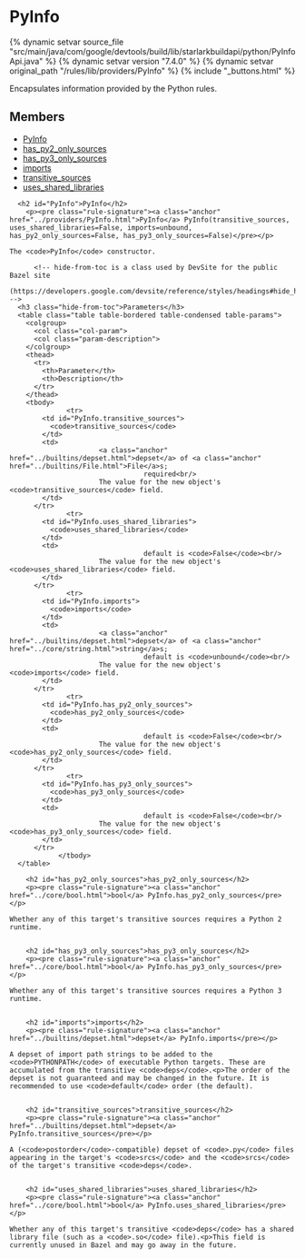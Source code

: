 <html devsite>
<head>
  <meta name="project_path" value="/_project.yaml">
  <meta name="book_path" value="/versions/7.4.0/_book.yaml">
</head>
<body>

<h1 class="page-title" id="modules.PyInfo">PyInfo</h1>

{% dynamic setvar source_file "src/main/java/com/google/devtools/build/lib/starlarkbuildapi/python/PyInfoApi.java" %}
{% dynamic setvar version "7.4.0" %}
{% dynamic setvar original_path "/rules/lib/providers/PyInfo" %}
{% include "_buttons.html" %}
<!-- {% raw %} -->

Encapsulates information provided by the Python rules.

<h2>Members</h2>
<ul>
    <li>
    <a href="#PyInfo">PyInfo</a>
  </li>
      <li>
    <a href="#has_py2_only_sources">has_py2_only_sources</a>
  </li>
      <li>
    <a href="#has_py3_only_sources">has_py3_only_sources</a>
  </li>
      <li>
    <a href="#imports">imports</a>
  </li>
      <li>
    <a href="#transitive_sources">transitive_sources</a>
  </li>
      <li>
    <a href="#uses_shared_libraries">uses_shared_libraries</a>
  </li>
  </ul>

      <h2 id="PyInfo">PyInfo</h2>
        <p><pre class="rule-signature"><a class="anchor" href="../providers/PyInfo.html">PyInfo</a> PyInfo(transitive_sources, uses_shared_libraries=False, imports=unbound, has_py2_only_sources=False, has_py3_only_sources=False)</pre></p>

    The <code>PyInfo</code> constructor.

          <!-- hide-from-toc is a class used by DevSite for the public Bazel site
      (https://developers.google.com/devsite/reference/styles/headings#hide_headings_from_the_toc) -->
      <h3 class="hide-from-toc">Parameters</h3>
      <table class="table table-bordered table-condensed table-params">
        <colgroup>
          <col class="col-param">
          <col class="param-description">
        </colgroup>
        <thead>
          <tr>
            <th>Parameter</th>
            <th>Description</th>
          </tr>
        </thead>
        <tbody>
                  <tr>
            <td id="PyInfo.transitive_sources">
              <code>transitive_sources</code>
            </td>
            <td>
                          <a class="anchor" href="../builtins/depset.html">depset</a> of <a class="anchor" href="../builtins/File.html">File</a>s;
                                     required<br/>
                          The value for the new object's <code>transitive_sources</code> field.
            </td>
          </tr>
                  <tr>
            <td id="PyInfo.uses_shared_libraries">
              <code>uses_shared_libraries</code>
            </td>
            <td>
                                     default is <code>False</code><br/>
                          The value for the new object's <code>uses_shared_libraries</code> field.
            </td>
          </tr>
                  <tr>
            <td id="PyInfo.imports">
              <code>imports</code>
            </td>
            <td>
                          <a class="anchor" href="../builtins/depset.html">depset</a> of <a class="anchor" href="../core/string.html">string</a>s;
                                     default is <code>unbound</code><br/>
                          The value for the new object's <code>imports</code> field.
            </td>
          </tr>
                  <tr>
            <td id="PyInfo.has_py2_only_sources">
              <code>has_py2_only_sources</code>
            </td>
            <td>
                                     default is <code>False</code><br/>
                          The value for the new object's <code>has_py2_only_sources</code> field.
            </td>
          </tr>
                  <tr>
            <td id="PyInfo.has_py3_only_sources">
              <code>has_py3_only_sources</code>
            </td>
            <td>
                                     default is <code>False</code><br/>
                          The value for the new object's <code>has_py3_only_sources</code> field.
            </td>
          </tr>
                </tbody>
      </table>

        <h2 id="has_py2_only_sources">has_py2_only_sources</h2>
        <p><pre class="rule-signature"><a class="anchor" href="../core/bool.html">bool</a> PyInfo.has_py2_only_sources</pre></p>

    Whether any of this target's transitive sources requires a Python 2 runtime.


        <h2 id="has_py3_only_sources">has_py3_only_sources</h2>
        <p><pre class="rule-signature"><a class="anchor" href="../core/bool.html">bool</a> PyInfo.has_py3_only_sources</pre></p>

    Whether any of this target's transitive sources requires a Python 3 runtime.


        <h2 id="imports">imports</h2>
        <p><pre class="rule-signature"><a class="anchor" href="../builtins/depset.html">depset</a> PyInfo.imports</pre></p>

    A depset of import path strings to be added to the <code>PYTHONPATH</code> of executable Python targets. These are accumulated from the transitive <code>deps</code>.<p>The order of the depset is not guaranteed and may be changed in the future. It is recommended to use <code>default</code> order (the default).


        <h2 id="transitive_sources">transitive_sources</h2>
        <p><pre class="rule-signature"><a class="anchor" href="../builtins/depset.html">depset</a> PyInfo.transitive_sources</pre></p>

    A (<code>postorder</code>-compatible) depset of <code>.py</code> files appearing in the target's <code>srcs</code> and the <code>srcs</code> of the target's transitive <code>deps</code>.


        <h2 id="uses_shared_libraries">uses_shared_libraries</h2>
        <p><pre class="rule-signature"><a class="anchor" href="../core/bool.html">bool</a> PyInfo.uses_shared_libraries</pre></p>

    Whether any of this target's transitive <code>deps</code> has a shared library file (such as a <code>.so</code> file).<p>This field is currently unused in Bazel and may go away in the future.



</body>
</html>

<!-- {% endraw %} -->
